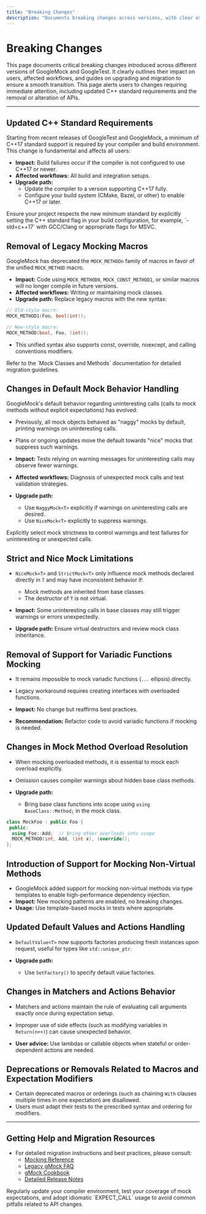 ```yaml
---
title: "Breaking Changes"
description: "Documents breaking changes across versions, with clear explanations of the impact, affected workflows, and upgrade paths. Flags changes that require user attention, such as updated C++ standard requirements and API removals."
---
```


# Breaking Changes

This page documents critical breaking changes introduced across different versions of GoogleMock and GoogleTest. It clearly outlines their impact on users, affected workflows, and guides on upgrading and migration to ensure a smooth transition. This page alerts users to changes requiring immediate attention, including updated C++ standard requirements and the removal or alteration of APIs.

---

## Updated C++ Standard Requirements

Starting from recent releases of GoogleTest and GoogleMock, a minimum of C++17 standard support is required by your compiler and build environment. This change is fundamental and affects all users:

- **Impact:** Build failures occur if the compiler is not configured to use C++17 or newer.
- **Affected workflows:** All build and integration setups.
- **Upgrade path:**
  - Update the compiler to a version supporting C++17 fully.
  - Configure your build system (CMake, Bazel, or other) to enable C++17 or later.

<Tip>
Ensure your project respects the new minimum standard by explicitly setting the C++ standard flag in your build configuration, for example, `-std=c++17` with GCC/Clang or appropriate flags for MSVC.
</Tip>

## Removal of Legacy Mocking Macros

GoogleMock has deprecated the `MOCK_METHODn` family of macros in favor of the unified `MOCK_METHOD` macro.

- **Impact:** Code using `MOCK_METHOD0`, `MOCK_CONST_METHOD1`, or similar macros will no longer compile in future versions.
- **Affected workflows:** Writing or maintaining mock classes.
- **Upgrade path:** Replace legacy macros with the new syntax:

```cpp
// Old-style macro:
MOCK_METHOD1(Foo, bool(int));

// New-style macro:
MOCK_METHOD(bool, Foo, (int));
```

- This unified syntax also supports const, override, noexcept, and calling conventions modifiers.

<Note>
Refer to the `Mock Classes and Methods` documentation for detailed migration guidelines.
</Note>

## Changes in Default Mock Behavior Handling

GoogleMock's default behavior regarding uninteresting calls (calls to mock methods without explicit expectations) has evolved:

- Previously, all mock objects behaved as "naggy" mocks by default, printing warnings on uninteresting calls.
- Plans or ongoing updates move the default towards "nice" mocks that suppress such warnings.

- **Impact:** Tests relying on warning messages for uninteresting calls may observe fewer warnings.
- **Affected workflows:** Diagnosis of unexpected mock calls and test validation strategies.
- **Upgrade path:**
  - Use `NaggyMock<T>` explicitly if warnings on uninteresting calls are desired.
  - Use `NiceMock<T>` explicitly to suppress warnings.

<Check>
Explicitly select mock strictness to control warnings and test failures for uninteresting or unexpected calls.
</Check>

## Strict and Nice Mock Limitations

- `NiceMock<T>` and `StrictMock<T>` only influence mock methods declared directly in `T` and may have inconsistent behavior if:
  - Mock methods are inherited from base classes.
  - The destructor of `T` is not virtual.

- **Impact:** Some uninteresting calls in base classes may still trigger warnings or errors unexpectedly.
- **Upgrade path:** Ensure virtual destructors and review mock class inheritance.

## Removal of Support for Variadic Functions Mocking

- It remains impossible to mock variadic functions (`...` ellipsis) directly.
- Legacy workaround requires creating interfaces with overloaded functions.

- **Impact:** No change but reaffirms best practices.
- **Recommendation:** Refactor code to avoid variadic functions if mocking is needed.

## Changes in Mock Method Overload Resolution

- When mocking overloaded methods, it is essential to mock each overload explicitly.
- Omission causes compiler warnings about hidden base class methods.

- **Upgrade path:**
  - Bring base class functions into scope using `using BaseClass::Method;` in the mock class.

```cpp
class MockFoo : public Foo {
 public:
  using Foo::Add;  // Bring other overloads into scope
  MOCK_METHOD(int, Add, (int x), (override));
};
```

## Introduction of Support for Mocking Non-Virtual Methods

- GoogleMock added support for mocking non-virtual methods via type templates to enable high-performance dependency injection.
- **Impact:** New mocking patterns are enabled, no breaking changes.
- **Usage:** Use template-based mocks in tests where appropriate.

## Updated Default Values and Actions Handling

- `DefaultValue<T>` now supports factories producing fresh instances upon request, useful for types like `std::unique_ptr`.

- **Upgrade path:**
  - Use `SetFactory()` to specify default value factories.

## Changes in Matchers and Actions Behavior

- Matchers and actions maintain the rule of evaluating call arguments exactly once during expectation setup.
- Improper use of side effects (such as modifying variables in `Return(n++)`) can cause unexpected behavior.

- **User advice:** Use lambdas or callable objects when stateful or order-dependent actions are needed.

## Deprecations or Removals Related to Macros and Expectation Modifiers

- Certain deprecated macros or orderings (such as chaining `With` clauses multiple times in one expectation) are disallowed.
- Users must adapt their tests to the prescribed syntax and ordering for modifiers.

---

## Getting Help and Migration Resources

- For detailed migration instructions and best practices, please consult:
  - [Mocking Reference](https://google.github.io/googletest/reference/mocking.md)
  - [Legacy gMock FAQ](https://google.github.io/googletest/gmock_faq.html)
  - [gMock Cookbook](https://google.github.io/googletest/gmock_cook_book.html)
  - [Detailed Release Notes](https://google.github.io/googletest/changelog/release-history/detailed-release-notes.html)

<Tip>
Regularly update your compiler environment, test your coverage of mock expectations, and adopt idiomatic `EXPECT_CALL` usage to avoid common pitfalls related to API changes.
</Tip>
